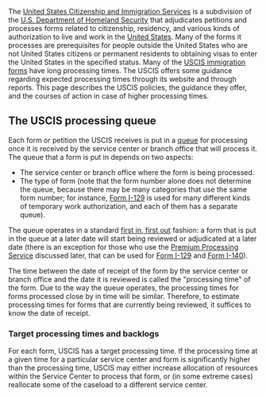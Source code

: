 The [[United States Citizenship and Immigration Services]] is a subdivision of the [[U.S. Department of Homeland Security]] that adjudicates petitions and processes forms related to citizenship, residency, and various kinds of authorization to live and work in the [[United States]]. Many of the forms it processes are prerequisites for people outside the United States who are not United States citizens or permanent residents to obtaining visas to enter the United States in the specified status. Many of the [[USCIS immigration forms]] have long processing times. The USCIS offers some guidance regarding expected processing times through its website and through reports. This page describes the USCIS policies, the guidance they offer, and the courses of action in case of higher processing times.

== The USCIS processing queue ==

Each form or petition the USCIS receives is put in a [[queue]] for processing once it is received by the service center or branch office that will process it. The queue that a form is put in depends on two aspects:

* The service center or branch office where the form is being processed.
* The type of form (note that the form number alone does not determine the queue, because there may be many categories that use the same form number; for instance, [[Form I-129]] is used for many different kinds of temporary work authorization, and each of them has a separate queue).

The queue operates in a standard [[first in, first out]] fashion: a form that is put in the queue at a later date will start being reviewed or adjudicated at a later date (there is an exception for those who use the [[Premium Processing Service]] discussed later, that can be used for [[Form I-129]] and [[Form I-140]]). 

The time between the date of receipt of the form by the service center or branch office and the date it is reviewed is called the "processing time" of the form. Due to the way the queue operates, the processing times for forms processed close by in time will be similar. Therefore, to estimate processing times for forms that are currently being reviewed, it suffices to know the date of receipt.

=== Target processing times and backlogs ===

For each form, USCIS has a target processing time. If the processing time at a given time for a particular service center and form is significantly higher than the processing time, USCIS may either increase allocation of resources within the Service Center to process that form, or (in some extreme cases) reallocate some of the caseload to a different service center.